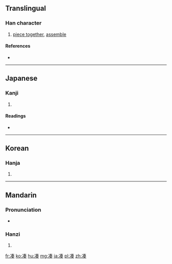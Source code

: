 {{also|湊}}
==Translingual==

===Han character===
{{Han char|rn=15|rad=冫|as=09|sn=11|four=|canj=戈一手大大 (IMQKK)|ids=⿰[[冫]][[奏]]}}

# [[piece together]], [[assemble]]

====References====
* {{Han ref|kx=0133.091|dkj=01683|dj=0297.140|hdz=10299.140|uh=51D1|ud=20945}}

----

==Japanese==

===Kanji===
{{ja-kanji|grade=|rs=冫09}}

# {{defn|lang=ja|sort=冫09}}

====Readings====
* {{ja-readings|on=[[そう]] (sō)|kun=[[みなと]] (minato), [[あつまる]] (atsumaru)}}

----

==Korean==

===Hanja===
{{ko-hanja|hangeul=주|rv=ju|mr=chu}}

# {{defn|lang=ko|sort=冫09}}

----

==Mandarin==

===Pronunciation===
* {{audio|Zh-còu.ogg|Audio|lang=cmn}}

===Hanzi===
{{cmn-hanzi|tra=湊|pin=[[còu]] ([[cou4]])|wg=ts'ou<sup>4</sup>}}

# {{defn|lang=cmn|sort=冫09}}

[[fr:凑]]
[[ko:凑]]
[[hu:凑]]
[[mg:凑]]
[[ja:凑]]
[[pl:凑]]
[[zh:凑]]